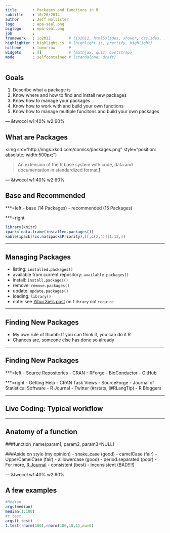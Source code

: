 ---
title       : Packages and functions in R
subtitle    : 10/26/2014
author      : Jeff Hollister
logo        : epa-seal.png
biglogo     : epa-seal.png
job         : 
framework   : io2012        # {io2012, html5slides, shower, dzslides, ...}
highlighter : highlight.js  # {highlight.js, prettify, highlight}
hitheme     : tomorrow      # 
widgets     : []            # {mathjax, quiz, bootstrap}
mode        : selfcontained # {standalone, draft}
---

## Goals

1. Describe what a package is
2. Know where and how to find and install new packages
3. Know how to manage your packages
4. Know how to work with and build your own functions
5. Know how to manage multiple funcitons and build your own packages

--- &twocol w1:40% w2:60%

## What are Packages
<img src="http://imgs.xkcd.com/comics/packages.png" style="position: absolute; width:500px;")

> An extension of the R base system with code, data and documentation in standardized
format.[1](http://cran.r-project.org/doc/contrib/Leisch-CreatingPackages.pdf)



--- &twocol w1:40% w2:60%

## Base and Recommended

***=left
- base (14 Packages)
- recommended (15 Packages)

***=right

```{r echo=FALSE,results='asis'}
library(knitr)
ipack<-data.frame(installed.packages())
kable(ipack[!is.na(ipack$Priority),][,c(2,4)][1:12,])
```

--- 

## Managing Packages


- listing: `installed.packages()`
- available from current repository: `available.packages()`
- install: `install.packages()`
- remove: `remove.packages()`
- update: `update.packages()`
- loading: `library()` 
 - note: see [Yihui Xie's post](http://yihui.name/en/2014/07/library-vs-require/) on `library` not `require`

---

## Finding New Packages

- My own rule of thumb:  If you can think it, you can do it R
- Chances are, someone else has done so already



---

## Finding New Packages

***=left
- Source Repositories
 - CRAN
 - RForge
 - BioConductor
 - GitHub
 
***=right
- Getting Help
 - CRAN Task Views
 - SourceForge
 - Journal of Statistical Software
 - R Journal
 - Twitter (#rstats, @RLangTip)
 - R Bloggers
 
---

## Live Coding: Typical workflow

---

## Anatomy of a function

###function_name(param1, param2, param3=NULL)

###Aside on style (my opinion)
- snake_case (good)
- camelCase (fair)
- UpperCamelCase (fair)
- alllowercase (good)
- period.separated (poor)
- For more, [R Journal](http://journal.r-project.org/archive/2012-2/RJournal_2012-2_Baaaath.pdf)
- consistent (best)
- inconsistent (BAD!!!!)

--- &twocol w1:40% w2:60%

## A few examples

```{r}
#Median
args(median)
median(1:100)
#t.test
args(t.test)
t.test(rnorm(100),rnorm(100,10,1),mu=0)
```

